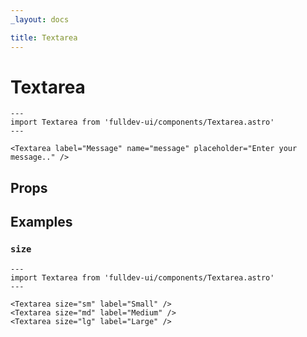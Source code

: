 ```yaml
---
_layout: docs

title: Textarea
---
```


# Textarea


```astro live
---
import Textarea from 'fulldev-ui/components/Textarea.astro'
---

<Textarea label="Message" name="message" placeholder="Enter your message.." />
```

## Props

<PropsTable />

## Examples

### `size`

```astro live
---
import Textarea from 'fulldev-ui/components/Textarea.astro'
---

<Textarea size="sm" label="Small" />
<Textarea size="md" label="Medium" />
<Textarea size="lg" label="Large" />
```
